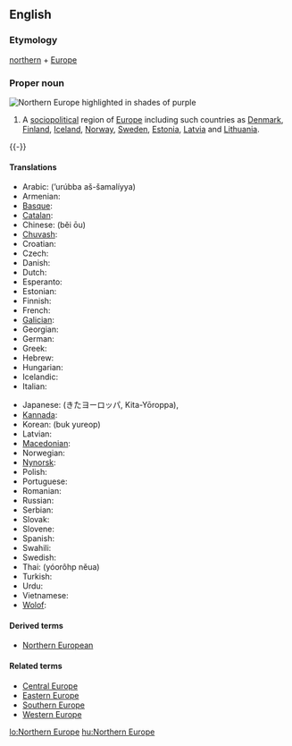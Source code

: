 ==English==
{{wikipedia}}

===Etymology===
[[northern]] + [[Europe]]

===Proper noun===
[[Image:Europe-septentrionale.png|thumb|right|Northern Europe highlighted in shades of purple]]
{{en-proper noun|sg=[[northern|Northern]] [[Europe]]}}

# A [[sociopolitical]] region of [[Europe]] including such countries as [[Denmark]], [[Finland]], [[Iceland]], [[Norway]],  [[Sweden]], [[Estonia]], [[Latvia]] and [[Lithuania]].

{{-}}

====Translations====
{{trans-top|Northern Europe}}
* Arabic: {{t|ar|أوروبا الشمالية|sc=Arab}} (’urúbba aš-šamalíyya) {{f}}
* Armenian: {{t-|hy|Հյուսիսային Եվրոպա|tr=Hyusisayin Evropa|sc=Armn|xs=Armenian}}
* [[Basque]]: {{t|eu|Iparraldeko Europa|xs=Basque}}
* [[Catalan]]: {{t|ca|Europa del Nord}}
* Chinese: {{zh-ts|北歐|北欧}} (běi ōu)
* [[Chuvash]]: {{tø|cv|Çурçĕр Европа|xs=Chuvash}}
* Croatian: {{t|hr|Sjeverna Europa|f}}
* Czech: {{t-|cs|severní Evropa|f}}
* Danish: {{t-|da|Nordeuropa}}
* Dutch: {{t|nl|Noord-Europa}}
* Esperanto: {{t|eo|Nord-Eŭropo|xs=Esperanto}}
* Estonian: {{t|et|Põhja-Euroopa}}
* Finnish: {{t+|fi|Pohjois-Eurooppa}}
* French: {{t|fr|Europe du Nord|f}}
* [[Galician]]: {{t|gl|Europa do norte|f|xs=Galician}}
* Georgian: {{t|ka|ჩრდილოეთი ევროპა|tr=črdiloet‘i evropa|xs=Georgian}}
* German: {{t+|de|Nordeuropa|n}}
* Greek: {{t-|el|Βόρεια Ευρώπη|f|tr=Vóreia Evrópi|sc=Grek}}
* Hebrew: {{t|he|צפון אירופה|m|tr=tz'fón eirópah|sc=Hebr}}
* Hungarian: {{t+|hu|Észak-Európa}}
* Icelandic: {{t+|is|Norður-Evrópa}}
* Italian: {{t-|it|Europa settentrionale|f}}
{{trans-mid}}
* Japanese: {{t|ja|北ヨーロッパ|sc=Jpan}} (きたヨーロッパ, Kita-Yōroppa), {{t-|ja|北欧|tr=Hokuō|sc=Jpan}}
* [[Kannada]]: {{t|kn|ಉತ್ತರ ಯುರೋಪ್|xs=Kannada}}
* Korean: {{t|ko|북유럽|sc=Hang}} (buk yureop)
* Latvian: {{t|lv|Ziemeļeiropa|xs=Latvian}}
* [[Macedonian]]: {{t|mk|Северна Европа|f|tr=Severna Evropa|sc=Cyrl|xs=Macedonian}}
* Norwegian: {{t|no|Nord-Europa}}
* [[Nynorsk]]: {{t|nn|Nord-Europa|xs=Norwegian Nynorsk}}
* Polish: {{t|pl|Europa Północna|f}}
* Portuguese: {{t|pt|Europa setentrional|f}}
* Romanian: {{t-|ro|Europa de Nord|f}}
* Russian: {{t|ru|Северная Европа|f|tr=Sévernaja Jevrópa|sc=Cyrl}}
* Serbian: {{t|sr|Северна Европа|f|tr=Severna Evropa|sc=Cyrl}}
* Slovak: {{t|sk|Severná Európa|f}}
* Slovene: {{t|sl|Severna Evropa|f}}
* Spanish: {{t|es|Europa del Norte|f}}
* Swahili: {{t|sw|Ulaya ya Kazkazini|xs=Swahili}}
* Swedish: {{t-|sv|Nordeuropa|c}}
* Thai: {{t|th|ยุโรปเหนือ|xs=Thai}} (yóorôhp nĕua)
* Turkish: {{t|tr|Kuzey Avrupa}}
* Urdu: {{t|ur|شمالی یورپ|sc=ur-Arab|xs=Urdu}}
* Vietnamese: {{t|vi|Bắc Âu|xs=Vietnamese}}
* [[Wolof]]: {{t|wo|Bëj-gànnaaru Tugal|xs=Wolof}}
{{trans-bottom}}

====Derived terms====
* [[Northern European]]

====Related terms====
* [[Central Europe]]
* [[Eastern Europe]]
* [[Southern Europe]]
* [[Western Europe]]

[[lo:Northern Europe]]
[[hu:Northern Europe]]